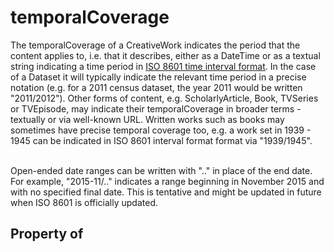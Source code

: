 # temporalCoverage

The temporalCoverage of a CreativeWork indicates the period that the content applies to, i.e. that it describes, either as a DateTime or as a textual string indicating a time period in <a href="https://en.wikipedia.org/wiki/ISO_8601#Time_intervals">ISO 8601 time interval format</a>. In
      the case of a Dataset it will typically indicate the relevant time period in a precise notation (e.g. for a 2011 census dataset, the year 2011 would be written "2011/2012"). Other forms of content, e.g. ScholarlyArticle, Book, TVSeries or TVEpisode, may indicate their temporalCoverage in broader terms - textually or via well-known URL.
      Written works such as books may sometimes have precise temporal coverage too, e.g. a work set in 1939 - 1945 can be indicated in ISO 8601 interval format format via "1939/1945".<br/><br/>

Open-ended date ranges can be written with ".." in place of the end date. For example, "2015-11/.." indicates a range beginning in November 2015 and with no specified final date. This is tentative and might be updated in future when ISO 8601 is officially updated.

## Property of



